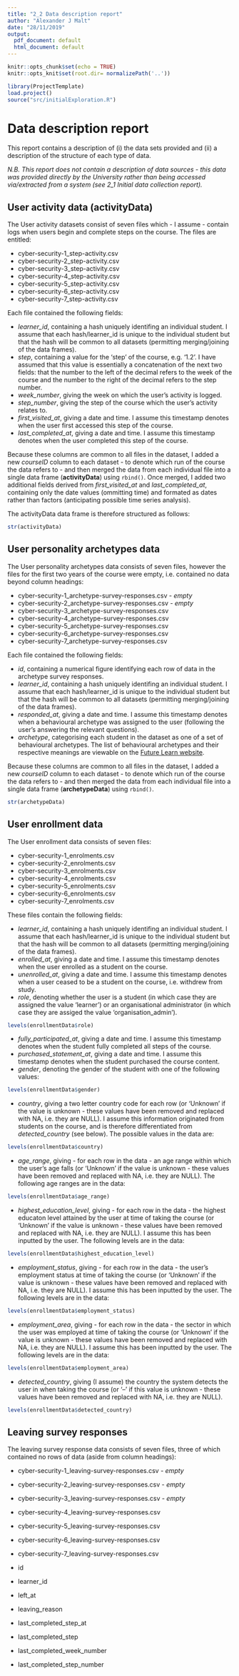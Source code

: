```yaml
---
title: "2_2 Data description report"
author: "Alexander J Malt"
date: "28/11/2019"
output:
  pdf_document: default
  html_document: default
---
```


```r
knitr::opts_chunk$set(echo = TRUE)
knitr::opts_knit$set(root.dir= normalizePath('..'))
```

```r
library(ProjectTemplate)
load.project()
source("src/initialExploration.R")
```

# Data description report

This report contains a description of (i) the data sets provided and (ii) a description of the structure of each type of data.

*N.B. This report does not contain a description of data sources - this data was provided directly by the University rather than being accessed via/extracted from a system (see 2_1 Initial data collection report).*


## User activity data (activityData)

The User activity datasets consist of seven files which - I assume - contain logs when users begin and complete steps on the course. The files are entitled:

* cyber-security-1_step-activity.csv
* cyber-security-2_step-activity.csv
* cyber-security-3_step-activity.csv
* cyber-security-4_step-activity.csv
* cyber-security-5_step-activity.csv
* cyber-security-6_step-activity.csv
* cyber-security-7_step-activity.csv

Each file contained the following fields:

* *learner_id*, containing a hash uniquely identifing an individual student. I assume that each hash/learner_id is unique to the individual student but that the hash will be common to all datasets (permitting merging/joining of the data frames).
* *step*, containing a value for the 'step' of the course, e.g. '1.2'. I have assumed that this value is essentially a concatenation of the next two fields: that the number to the left of the decimal refers to the week of the course and the number to the right of the decimal refers to the step number.
* *week_number*, giving the week on which the user's activity is logged.
* *step_number*, giving the step of the course which the user's activity relates to.
* *first_visited_at*, giving a date and time. I assume this timestamp denotes when the user first accessed this step of the course.
* *last_completed_at*, giving a date and time. I assume this timestamp denotes when the user completed this step of the course.

Because these columns are common to all files in the dataset, I added a new *courseID* column to each dataset - to denote which run of the course the data refers to - and then merged the data from each individual file into a single data frame (**activityData**) using `rbind()`. Once merged, I added two additional fields derived from *first_visited_at* and *last_completed_at*, containing only the date values (ommitting time) and formated as dates rather than factors (anticipating possible time series analysis).

The activityData data frame is therefore structured as follows:

```r
str(activityData)
```


## User personality archetypes data

The User personality archetypes data consists of seven files, however the files for the first two years of the course were empty, i.e. contained no data beyond column headings:

* cyber-security-1_archetype-survey-responses.csv - *empty*
* cyber-security-2_archetype-survey-responses.csv - *empty*
* cyber-security-3_archetype-survey-responses.csv
* cyber-security-4_archetype-survey-responses.csv
* cyber-security-5_archetype-survey-responses.csv
* cyber-security-6_archetype-survey-responses.csv
* cyber-security-7_archetype-survey-responses.csv

Each file contained the following fields:

* *id*, containing a numerical figure identifying each row of data in the archetype survey responses.
* *learner_id*, containing a hash uniquely identifing an individual student. I assume that each hash/learner_id is unique to the individual student but that the hash will be common to all datasets (permitting merging/joining of the data frames).
* *responded_at*, giving a date and time. I assume this timestamp denotes when a behavioural archetype was assigned to the user (following the user's answering the relevant questions).
* *archetype*, categorising each student in the dataset as one of a set of behavioural archetypes. The list of behavioural archetypes and their respective meanings are viewable on the [Future Learn website](https://about.futurelearn.com/research-insights/learners-part-1).

Because these columns are common to all files in the dataset, I added a new *courseID* column to each dataset - to denote which run of the course the data refers to - and then merged the data from each individual file into a single data frame (**archetypeData**) using `rbind()`.


```r
str(archetypeData)
```


## User enrollment data

The User enrollment data consists of seven files:

* cyber-security-1_enrolments.csv
* cyber-security-2_enrolments.csv
* cyber-security-3_enrolments.csv
* cyber-security-4_enrolments.csv
* cyber-security-5_enrolments.csv
* cyber-security-6_enrolments.csv
* cyber-security-7_enrolments.csv

These files contain the following fields:

* *learner_id*, containing a hash uniquely identifing an individual student. I assume that each hash/learner_id is unique to the individual student but that the hash will be common to all datasets (permitting merging/joining of the data frames).
* *enrolled_at*, giving a date and time. I assume this timestamp denotes when the user enrolled as a student on the course.
* *unenrolled_at*, giving a date and time. I assume this timestamp denotes when a user ceased to be a student on the course, i.e. withdrew from study.
* *role*, denoting whether the user is a student (in which case they are assigned the value 'learner') or an organisational administrator (in which case they are assiged the value 'organisation_admin').
```r
levels(enrollmentData$role)
```
* *fully_participated_at*, giving a date and time. I assume this timestamp denotes when the student fully completed all steps of the course.
* *purchased_statement_at*, giving a date and time. I assume this timestamp denotes when the student purchased the course content.
* *gender*, denoting the gender of the student with one of the following values:
```r
levels(enrollmentData$gender)
```
* *country*, giving a two letter country code for each row (or 'Unknown' if the value is unknown - these values have been removed and replaced with NA, i.e. they are NULL). I assume this information originated from students on the course, and is therefore differentiated from *detected_country* (see below). The possible values in the data are:
```r
levels(enrollmentData$country)
```
* *age_range*, giving - for each row in the data - an age range within which the user's age falls (or 'Unknown' if the value is unknown - these values have been removed and replaced with NA, i.e. they are NULL). The following age ranges are in the data:
```r
levels(enrollmentData$age_range)
```
* *highest_education_level*, giving - for each row in the data - the highest educaton level attained by the user at time of taking the course (or 'Unknown' if the value is unknown - these values have been removed and replaced with NA, i.e. they are NULL). I assume this has been inputted by the user. The following levels are in the data:
```r
levels(enrollmentData$highest_education_level)
```
* *employment_status*, giving - for each row in the data - the user's employment status at time of taking the course (or 'Unknown' if the value is unknown - these values have been removed and replaced with NA, i.e. they are NULL). I assume this has been inputted by the user. The following levels are in the data:
```r
levels(enrollmentData$employment_status)
```
* *employment_area*, giving - for each row in the data - the sector in which the user was employed at time of taking the course (or 'Unknown' if the value is unknown - these values have been removed and replaced with NA, i.e. they are NULL). I assume this has been inputted by the user. The following levels are in the data:
```r
levels(enrollmentData$employment_area)
```
* *detected_country*, giving (I assume) the country the system detects the user in when taking the course (or '--' if this value is unknown - these values have been removed and replaced with NA, i.e. they are NULL).
```r
levels(enrollmentData$detected_country)
```


## Leaving survey responses

The leaving survey response data consists of seven files, three of which contained no rows of data (aside from column headings):

* cyber-security-1_leaving-survey-responses.csv - *empty*
* cyber-security-2_leaving-survey-responses.csv - *empty* 
* cyber-security-3_leaving-survey-responses.csv - *empty* 
* cyber-security-4_leaving-survey-responses.csv
* cyber-security-5_leaving-survey-responses.csv
* cyber-security-6_leaving-survey-responses.csv
* cyber-security-7_leaving-survey-responses.csv



* id
* learner_id
* left_at
* leaving_reason
* last_completed_step_at
* last_completed_step
* last_completed_week_number
* last_completed_step_number






